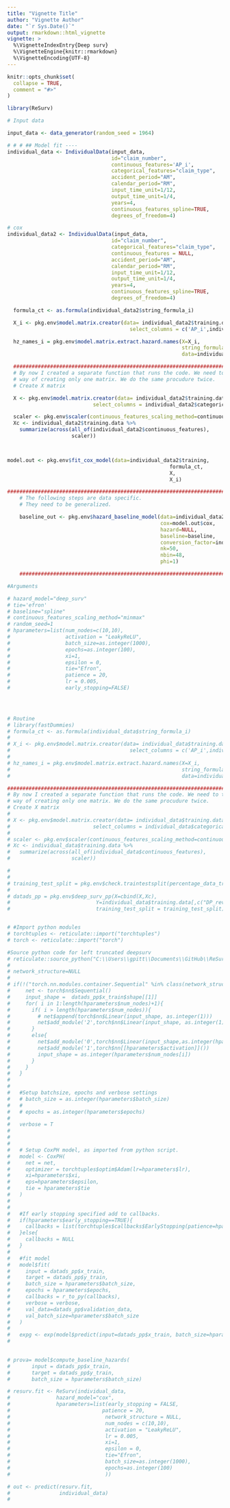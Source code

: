 ```yaml
---
title: "Vignette Title"
author: "Vignette Author"
date: "`r Sys.Date()`"
output: rmarkdown::html_vignette
vignette: >
  %\VignetteIndexEntry{Deep surv}
  %\VignetteEngine{knitr::rmarkdown}
  %\VignetteEncoding{UTF-8}
---
```


```r
knitr::opts_chunk$set(
  collapse = TRUE,
  comment = "#>"
)

library(ReSurv)

```

```r
# Input data

input_data <- data_generator(random_seed = 1964)


```


```r
# # # ## Model fit ----
individual_data <- IndividualData(input_data,
                                  id="claim_number",
                                  continuous_features='AP_i',
                                  categorical_features="claim_type",
                                  accident_period="AM",
                                  calendar_period="RM",
                                  input_time_unit=1/12,
                                  output_time_unit=1/4,
                                  years=4,
                                  continuous_features_spline=TRUE,
                                  degrees_of_freedom=4)

```


```r
# cox
individual_data2 <- IndividualData(input_data,
                                  id="claim_number",
                                  categorical_features="claim_type",
                                  continuous_features = NULL,
                                  accident_period="AM",
                                  calendar_period="RM",
                                  input_time_unit=1/12,
                                  output_time_unit=1/4,
                                  years=4,
                                  continuous_features_spline=TRUE,
                                  degrees_of_freedom=4)

  formula_ct <- as.formula(individual_data2$string_formula_i)

  X_i <- pkg.env$model.matrix.creator(data= individual_data2$training.data,
                                        select_columns = c('AP_i',individual_data2$categorical_features))

  hz_names_i = pkg.env$model.matrix.extract.hazard.names(X=X_i,
                                                         string_formula=individual_data2$string_formula_i,
                                                         data=individual_data2$training.data)

  ##################################################################################
  # By now I created a separate function that runs the code. We need to think if there is a smart
  # way of creating only one matrix. We do the same procudure twice.
  # Create X matrix

  X <- pkg.env$model.matrix.creator(data= individual_data2$training.data,
                            select_columns = individual_data2$categorical_features)

  scaler <- pkg.env$scaler(continuous_features_scaling_method=continuous_features_scaling_method)
  Xc <- individual_data2$training.data %>%
    summarize(across(all_of(individual_data2$continuous_features),
                     scaler))



model.out <- pkg.env$fit_cox_model(data=individual_data2$training,
                                                     formula_ct,
                                                     X,
                                                     X_i)

##################################################################################
    # The following steps are data specific.
    # They need to be generalized.

    baseline_out <- pkg.env$hazard_baseline_model(data=individual_data2$training.data,
                                                  cox=model.out$cox,
                                                  hazard=NULL,
                                                  baseline=baseline,
                                                  conversion_factor=individual_data2$conversion_factor,
                                                  nk=50,
                                                  nbin=48,
                                                  phi=1)

    ##################################################################################

```

```r
#Arguments 

# hazard_model="deep_surv"
# tie='efron'
# baseline="spline"
# continuous_features_scaling_method="minmax"
# random_seed=1
# hparameters=list(num_nodes=c(10,10),
#                  activation = "LeakyReLU",
#                  batch_size=as.integer(1000),
#                  epochs=as.integer(100),
#                  xi=1,
#                  epsilon = 0,
#                  tie="Efron",
#                  patience = 20,
#                  lr = 0.005,
#                  early_stopping=FALSE)


    


```

```r
# Routine
# library(fastDummies)
# formula_ct <- as.formula(individual_data$string_formula_i)
# 
# X_i <- pkg.env$model.matrix.creator(data= individual_data$training.data,
#                                       select_columns = c('AP_i',individual_data$categorical_features))
# 
# hz_names_i = pkg.env$model.matrix.extract.hazard.names(X=X_i,
#                                                        string_formula=individual_data$string_formula_i,
#                                                        data=individual_data$training.data)

##################################################################################
# By now I created a separate function that runs the code. We need to think if there is a smart
# way of creating only one matrix. We do the same procudure twice.
# Create X matrix
# 
# X <- pkg.env$model.matrix.creator(data= individual_data$training.data,
#                           select_columns = individual_data$categorical_features)
# 
# scaler <- pkg.env$scaler(continuous_features_scaling_method=continuous_features_scaling_method)
# Xc <- individual_data$training.data %>%
#   summarize(across(all_of(individual_data$continuous_features),
#                    scaler))

```


```r
# 
# 
# training_test_split = pkg.env$check.traintestsplit(percentage_data_training)
# 
# datads_pp = pkg.env$deep_surv_pp(X=cbind(X,Xc),
#                            Y=individual_data$training.data[,c("DP_rev_i", "I", "TR_i")],
#                            training_test_split = training_test_split)


# #Import python modules
# torchtuples <- reticulate::import("torchtuples")
# torch <- reticulate::import("torch")

#Source python code for left truncated deepsurv
# reticulate::source_python("C:\\Users\\gpitt\\Documents\\GitHub\\ReSurv\\inst\\python/coxnetwork_custom.py")
# 
# network_structure=NULL
# 
# if(!("torch.nn.modules.container.Sequential" %in% class(network_structure$net))){
#     net <- torch$nn$Sequential()
#     input_shape =  datads_pp$x_train$shape[[1]]
#     for( i in 1:length(hparameters$num_nodes)+1){
#       if( i > length(hparameters$num_nodes)){
#         # net$append(torch$nn$Linear(input_shape, as.integer(1)))
#         net$add_module('2',torch$nn$Linear(input_shape, as.integer(1)))
#       }
#       else{
#         net$add_module('0',torch$nn$Linear(input_shape,as.integer(hparameters$num_nodes[i])))
#         net$add_module('1',torch$nn[[hparameters$activation]]())
#         input_shape = as.integer(hparameters$num_nodes[i])
#       }
#     }
#   }
# 
# 
#   #Setup batchsize, epochs and verbose settings
#   # batch_size = as.integer(hparameters$batch_size)
#   # 
#   # epochs = as.integer(hparameters$epochs)
# 
#   verbose = T
# 
# 
# 
#   # Setup CoxPH model, as imported from python script.
#   model <- CoxPH(
#     net = net,
#     optimizer = torchtuples$optim$Adam(lr=hparameters$lr),
#     xi=hparameters$xi,
#     eps=hparameters$epsilon,
#     tie = hparameters$tie
#   )
# 
# 
#   #If early stopping specified add to callbacks.
#   if(hparameters$early_stopping==TRUE){
#     callbacks = list(torchtuples$callbacks$EarlyStopping(patience=hparameters$patience))
#   }else{
#     callbacks = NULL
#   }
# 
#   #fit model
#   model$fit(
#     input = datads_pp$x_train,
#     target = datads_pp$y_train,
#     batch_size = hparameters$batch_size,
#     epochs = hparameters$epochs,
#     callbacks = r_to_py(callbacks),
#     verbose = verbose,
#     val_data=datads_pp$validation_data,
#     val_batch_size=hparameters$batch_size
#   )
# 
#   expg <- exp(model$predict(input=datads_pp$x_train, batch_size=hparameters$batch_size))
#   
  
```

```r
# prova= model$compute_baseline_hazards(
#       input = datads_pp$x_train,
#       target = datads_pp$y_train,
#       batch_size = hparameters$batch_size)
```









```r
# resurv.fit <- ReSurv(individual_data,
#               hazard_model="cox",
#               hparameters=list(early_stopping = FALSE,
#                              patience = 20,
#                               network_structure = NULL,
#                               num_nodes = c(10,10),
#                               activation = "LeakyReLU",
#                               lr = 0.005,
#                               xi=1,
#                               epsilon = 0,
#                               tie="Efron",
#                               batch_size=as.integer(1000),
#                               epochs=as.integer(100)
#                               ))
```

```r
# out <- predict(resurv.fit,
#                individual_data)
#
```

